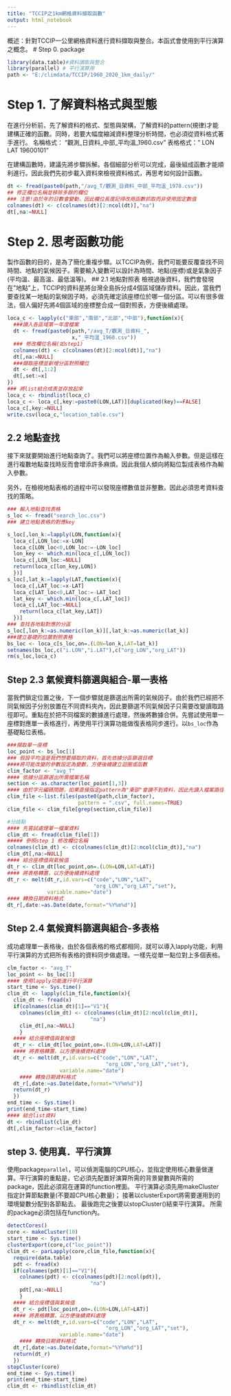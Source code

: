 ```yaml
---
title: "TCCIP之1km網格資料擷取函數"
output: html_notebook
---
```


概述：針對TCCIP一公里網格資料進行資料擷取與整合。本函式會使用到平行演算之概念。
# Step 0. package 
```r
library(data.table)#資料讀取與整合
library(parallel) # 平行演算用
path <- "E:/climdata/TCCIP/1960_2020_1km_daily/"
```

# Step 1. 了解資料格式與型態
在進行分析前，先了解資料的格式、型態與架構，了解資料的pattern(規律)才能建構正確的函數。同時，若要大幅度縮減資料整理分析時間，也必須從資料格式著手進行。
名稱格式：
"觀測_日資料_中部_平均溫_1960.csv"
表格格式：" LON	 LAT	19600101"

在建構函數時，建議先將步驟拆解。各個細部分析可以完成，最後組成函數才能順利進行。因此我們先初步載入資料來檢視資料格式，再思考如何設計函數。

```r
dt <- fread(paste0(path,"/avg_T/觀測_日資料_中部_平均溫_1978.csv"))
## 修正欄位名稱並移除多餘的欄位
### 注意!由於年的日數會變動，因此欄位長度記得改用函數抓取而非使用固定數值
colnames(dt) <- c(colnames(dt)[2:ncol(dt)],"na")
dt[,na:=NULL]
```
# Step 2. 思考函數功能
製作函數的目的，是為了簡化重複步驟。以TCCIP為例，我們可能要反覆查找不同時間、地點的氣候因子。需要輸入變數可以設計為時間、地點(座標)或是氣象因子(平均溫、最高溫、最低溫等)。
## 2.1 地點對照表
檢視過後資料，我們會發現在"地點"上，TCCIP的資料是將台灣全島拆分成4個區域儲存資料。因此，當我們要查找某一地點的氣候因子時，必須先確定該座標位於哪一個分區。可以有很多做法，個人偏好先將4個區域的座標整合成一個對照表，方便後續處理。
```r

loca_c <- lapply(c("東部","南部","北部","中部"),function(x){
  ###讀入各區域第一年度檔案
  dt <- fread(paste0(path,"/avg_T/觀測_日資料_",
                     x,"_平均溫_1960.csv"))
  ### 修改欄位名稱(如step1)
  colnames(dt) <- c(colnames(dt)[2:ncol(dt)],"na")
  dt[,na:=NULL]
  ###擷取座標並新增分區對照欄位
  dt <- dt[,1:2]
  dt[,set:=x]
})
### 將list結合成表並存放起來
loca_c <- rbindlist(loca_c)
loca_c <- loca_c[,key:=paste0(LON,LAT)][duplicated(key)==FALSE]
loca_c[,key:=NULL]
write.csv(loca_c,"location_table.csv")
```
## 2.2 地點查找
接下來就要開始進行地點查詢了。我們可以將座標位置作為輸入參數。但是這樣在進行複數地點查找時反而會增添許多麻煩。因此我個人傾向將點位製成表格作為輸入參數。

另外，在檢視地點表格的過程中可以發現座標數值並非整數。因此必須思考資料查找的策略。

```r
### 輸入地點查找表格
s_loc <- fread("search_loc.csv")
### 建立地點表格的對應key

s_loc[,lon_k:=lapply(LON,function(x){
  loca_c[,LON_loc:=x-LON]
  loca_c[LON_loc<0,LON_loc:=-LON_loc]
  lon_key <- which.min(loca_c[,LON_loc])
  loca_c[,LON_loc:=NULL]  
  return(loca_c[lon_key,LON])
  })]
s_loc[,lat_k:=lapply(LAT,function(x){
  loca_c[,LAT_loc:=x-LAT]
  loca_c[LAT_loc<0,LAT_loc:=-LAT_loc]
  lat_key <- which.min(loca_c[,LAT_loc])
  loca_c[,LAT_loc:=NULL]
    return(loca_c[lat_key,LAT])
  })]
### 查找各地點對應的分區
s_loc[,lon_k:=as.numeric(lon_k)][,lat_k:=as.numeric(lat_k)]
###建立基礎的位置對照表格
bs_loc <- loca_c[s_loc,on=.(LON=lon_k,LAT=lat_k)]
setnames(bs_loc,c("i.LON","i.LAT"),c("org_LON","org_LAT"))
rm(s_loc,loca_c)
```
## Step 2.3 氣候資料篩選與組合-單一表格
當我們鎖定位置之後，下一個步驟就是篩選出所需的氣候因子。由於我們已經把不同氣候因子分別放置在不同資料夾內，因此要篩選不同氣候因子只需要改變讀取路徑即可。重點在於把不同檔案的數據進行處理，然後將數據合併。先嘗試使用單一座標對應單一表格進行，再使用平行演算功能做復表格同步進行。以`bs_loc`作為基礎點位表格。
```r

###擷取單一座標
loc_point <- bs_loc[1]
### 假設平均溫是我們想要擷取的資料，首先依據分區篩選目標
####將可能改變的參數設定為變數，方便後續建立迴圈或函數
clim_factor <- "avg_T" 
#### 依據分區篩選出所需檔案名稱
section <- as.character(loc_point[1,3])
#### 由於字元編碼問題，如果直接指定pattern為"東部"會讀不到資料，因此先讀入檔案路徑後，再利用grep來篩選出所需檔案路徑。
clim_file <-list.files(paste0(path,clim_factor),
                       pattern = ".csv", full.names=TRUE)
clim_file <- clim_file[grep(section,clim_file)]

#分歧點
#### 先嘗試處理單一檔案資料
clim_dt <- fread(clim_file[1])
##### 參照step 1 修改欄位名稱
colnames(clim_dt) <- c(colnames(clim_dt)[2:ncol(clim_dt)],"na")
clim_dt[,na:=NULL]
#### 結合座標值與氣候值
dt_r <- clim_dt[loc_point,on=.(LON=LON,LAT=LAT)]
#### 將表格轉置，以方便後續資料處理
dt_r <- melt(dt_r,id.vars=c("code","LON","LAT",
                            "org_LON","org_LAT","set"),
             variable.name="date")
#### 轉換日期資料格式
dt_r[,date:=as.Date(date,format="%Y%m%d")]

```
## Step 2.4 氣候資料篩選與組合-多表格
成功處理單一表格後，由於各個表格的格式都相同，就可以導入lapply功能，利用平行演算的方式把所有表格的資料同步做處理。一樣先從單一點位對上多個表格。
```r
clm_factor <- "avg_T" 
loc_point <- bs_loc[1]
#### 使用lapply功能進行平行演算
start_time <- Sys.time()
clim_dt <- lapply(clim_file,function(x){
  clim_dt <- fread(x)
  if(colnames(clim_dt)[1]=="V1"){
    colnames(clim_dt) <- c(colnames(clim_dt)[2:ncol(clim_dt)],
                           "na")
    clim_dt[,na:=NULL]
    }
  #### 結合座標值與氣候值
  dt_r <- clim_dt[loc_point,on=.(LON=LON,LAT=LAT)]
  #### 將表格轉置，以方便後續資料處理
  dt_r <- melt(dt_r,id.vars=c("code","LON","LAT",
                                "org_LON","org_LAT","set"),
                 variable.name="date")
    #### 轉換日期資料格式
  dt_r[,date:=as.Date(date,format="%Y%m%d")]
  return(dt_r)
  })
end_time <- Sys.time()
print(end_time-start_time)
#### 結合list資料
dt <- rbindlist(clim_dt)
dt[,clim_factor:=clim_factor]
```
## step 3. 使用真．平行演算
使用package`parallel`，可以偵測電腦的CPU核心，並指定使用核心數量做運算。平行演算的重點是，它必須先配置好演算所需的背景變數與所需的package，因此必須寫在運算的function裡面。
平行演算必須先用makeCluster指定計算節點數量(不要超CPU核心數量)；
接著以clusterExport將需要運用到的環境變數分配到各節點去。
最後跑完之後要以stopCluster()結束平行演算。
所需的package必須包括在function內。
```r
detectCores()
core <- makeCluster(10)
start_time <- Sys.time()
clusterExport(core,c("loc_point"))
clim_dt <- parLapply(core,clim_file,function(x){
  require(data.table)
  pdt <- fread(x)
  if(colnames(pdt)[1]=="V1"){
    colnames(pdt) <- c(colnames(pdt)[2:ncol(pdt)],
                           "na")
    pdt[,na:=NULL]
    }
  #### 結合座標值與氣候值
  dt_r <- pdt[loc_point,on=.(LON=LON,LAT=LAT)]
  #### 將表格轉置，以方便後續資料處理
  dt_r <- melt(dt_r,id.vars=c("code","LON","LAT",
                                "org_LON","org_LAT","set"),
                 variable.name="date")
    #### 轉換日期資料格式
  dt_r[,date:=as.Date(date,format="%Y%m%d")]
  return(dt_r)
  })
stopCluster(core)
end_time <- Sys.time()
print(end_time-start_time)
clim_dt <- rbindlist(clim_dt)
```


